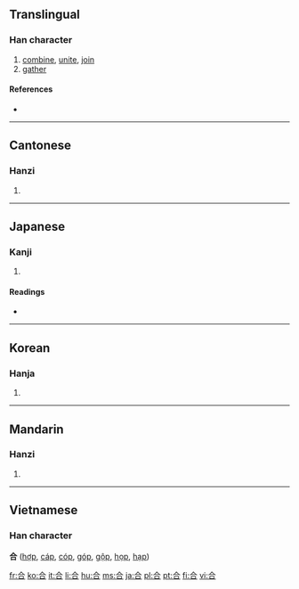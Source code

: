 {{see|閤}}
==Translingual==

===Han character===
{{Han char|rn=30|rad=口|as=03|sn=6|four=8060<sub>1</sub>|canj=人一口 (OMR)}}

# [[combine]], [[unite]], [[join]]
# [[gather]]

====References====
* {{Han ref|kx=0174.240|dkj=03287|dj=0387.170|hdz=10581.010|uh=5408|ud=21512|bh=A658|bd=42584}}

----

==Cantonese==

===Hanzi===
{{yue-hanzi|jyut=|y=hap6}}

# {{defn|Cantonese}}

----

==Japanese==

===Kanji===
{{ja-kanji|grade=2|rs=口03}}

# {{defn|Japanese}}

====Readings====
* {{ja-readings|on=[[ごう]] (gō), [[かつ]] (katsu), [[がつ]] (gatsu)|kun=[[あう]] (au), [[あわせる]] (awaseru)}}

----

==Korean==

===Hanja===
{{ko-hanja|hangeul=[[합]], [[갑]]|rv=hap, gap|mr=hap, kap}}

# {{defn|Korean}}

----

==Mandarin==

===Hanzi===
{{cmn-hanzi|pin=[[hé]] ([[he2]])|wg=ho<sup>2</sup>}}

# {{defn|Mandarin}}

----

==Vietnamese==
===Han character===
'''合''' ([[hợp]], [[cáp]], [[cóp]], [[góp]], [[gộp]], [[họp]], [[hạp]])

[[fr:合]]
[[ko:合]]
[[it:合]]
[[li:合]]
[[hu:合]]
[[ms:合]]
[[ja:合]]
[[pl:合]]
[[pt:合]]
[[fi:合]]
[[vi:合]]